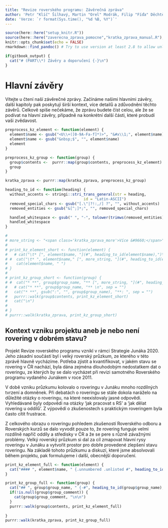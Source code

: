 ```yaml
---
title: "Revize roverského programu: Závěrečná zpráva"
author: 'Petr "Klíč" Šilhavý, Martin "Orel" Modrák, Filip "Fíďa" Děchtěrenko'
date: 'Verze: `r format(Sys.time(), "%d %B, %Y")`'
---
```


```r
source(here::here("setup_knitr.R"))
source(here::here("zaverecna_zprava_pomocne","kratka_zprava_manual.R"), encoding = "UTF-8")
knitr::opts_chunk$set(echo = FALSE)
rmarkdown::find_pandoc() # Try to use version at least 2.8 to allow unlisted header elements
```


```r
if(gitbook_output) {
  cat("# (PART\\*) Závěry a doporučení {-}\n")
} 
```

# Hlavní závěry {#hlavni}

Vítejte u čtení naší závěrečné zprávy. Začínáme našimi hlavními závěry, 
další kapitoly pak poskytují širší kontext, více detailů a zdůvodnění těchto závěrů. 
Celkově spíše nečekáme, že zprávu budete číst celou, ale že se podívat na hlavní závěry, 
případně na konkrétní další části, které probudí vaši zvědavost.


```r
preprocess_kz_element <- function(element) {
  element$name <- gsub("<U\\+([0-9A-Fa-f]*)>", "&#x\\1;", element$name)
  element$name <- gsub("&nbsp;$", "", element$name)
  element
}

preprocess_kz_group <- function(group) {
  group$contents <-  purrr::map(group$contents, preprocess_kz_element)
  group
}

kratka_zprava <- purrr::map(kratka_zprava, preprocess_kz_group)
```


```r
heading_to_id <- function(heading) {
  without_accents <- stringi::stri_trans_general(str = heading,
                                   id = "Latin-ASCII")
  removed_special_chars <- gsub("[.\"|?!:,/] ?", "", without_accents)
  removed_entities <- gsub("&[^;]*;", "", removed_special_chars)

  handled_whitespace <- gsub(" ", "-", tolower(trimws(removed_entities)))
  handled_whitespace
}

# 
# more_string <- "<span class='kratka_zprava_more'>Více &#9660;</span>"
# 
# print_kz_element_short <- function(element) {
#   # cat("\t* [", element$name, "](#", heading_to_id(element$name),")\n", sep = "")
# #  cat("\t* ", element$name," [", more_string, "](#", heading_to_id(element$name),")\n", sep = "")
#    cat(element$name, " ")
# }
# 
# print_kz_group_short <- function(group) {
# #  cat("* **", group$group_name, "** [", more_string, "](#", heading_to_id(group$group_name),")\n", sep = "")
#   # cat("* **", group$group_name, "** \n", sep = "")
#   cat("* **", gsub(":", "", group$group_name), "**: ", sep = "")
#   purrr::walk(group$contents, print_kz_element_short)
#   cat("\n")
#   
# }
# purrr::walk(kratka_zprava, print_kz_group_short)
```

## Kontext vzniku projektu aneb je nebo není rovering v dobrém stavu? {-}

Projekt Revize roverského programu vznikl v rámci Strategie Junáka 2020. Jeho zásadní součástí byl i velký roverský průzkum, ze kterého v této zprávě hlavně vycházíme. Potřeba zjistit a kvantifikovat, v jakém stavu se rovering v ČR nachází, byla dána zejména dlouhodobým nedostatkem dat o roveringu, ze kterých by se dalo vycházet při revizi samotného Roverského programu vydaného Junákem v roce 2011.

V době vzniku průzkumu kolovalo o roveringu v Junáku mnoho rozdílných tvrzení a domněnek. Při debatách o roveringu se stále dokola naráželo na důležité otázky o roveringu, na které neexistovaly jasné odpovědi. Vyhledávané byly odpovědi na otázky ‘jak pracovat s RS’ a ‘jak dělat rovering u oddílů’. Z výpovědí o zkušenostech s praktickým roveringem byla často cítit frustrace.

Z celkového obrazu o roveringu pohledem zkušeností Roverského odboru a Roverských kurzů se dalo vyvodit pouze to, že rovering funguje velmi rozdílně napříč oddíly a středisky v ČR a že se pere s různě závažnými problémy. Velký roverský průzkum si dal za cíl zmapovat hlavní rysy roveringu v Junáku a vytvořit prostor pro dobře provedené zlepšení stavu roveringu. Na základě tohoto průzkumu a diskuzí, které jsme absolvovali během projektu, pak formulujeme i další, obecnější doporučení.


```r
print_kz_element_full <- function(element) {
  cat("#### ", element$name, " {.unnumbered .unlisted #", heading_to_id(element$name), "}\n\n", element$text, "\n\n", sep = "")
}

print_kz_group_full <- function(group) {
  cat("## ", group$group_name, " {-#", heading_to_id(group$group_name), "}\n\n", sep = "")
  if(!is.null(group$group_comment)) {
    cat(group$group_comment, "\n\n")
  }
  purrr::walk(group$contents, print_kz_element_full)
  
}
purrr::walk(kratka_zprava, print_kz_group_full)
```

